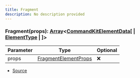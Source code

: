 ```yaml
---
title: Fragment
description: No description provided
---
```



### Fragment(props): [Array](https://developer.mozilla.org/en-US/docs/Web/JavaScript/Reference/Global_Objects/Array)\<[CommandKitElementData](/next/api-reference/types/CommandKitElementData)\[ | [ElementType](/next/api-reference/types/ElementType) | ]>

| Parameter | Type | Optional |
| ----------- | ----------- | ----------- |
| props | [FragmentElementProps](/next/api-reference/types/FragmentElementProps) | ❌ |


- [Source](https://github.com/underctrl-io/commandkit/blob/f8cc07d11d2ae5ed7f529adff1649936223e27b2/packages/commandkit/src/components/common/element.ts#L48)